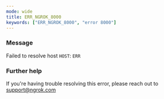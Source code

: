 ```yaml
---
mode: wide
title: ERR_NGROK_8000
keywords: ["ERR_NGROK_8000", "error 8000"]
---
```



### Message

Failed to resolve host `HOST`: `ERR`

<ErrorDetails />

### Further help

If you're having trouble resolving this error, please reach out to [support@ngrok.com](mailto:support@ngrok.com?subject=Help%20with%20ERR_NGROK_8000)
